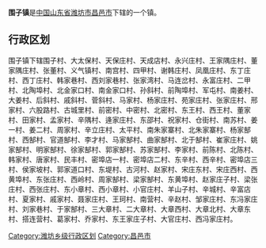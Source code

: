 '''围子镇'''是[[中华人民共和国|中国]][[山东省|山东省]][[潍坊市|潍坊市]][[昌邑市|昌邑市]]下辖的一个镇。

== 行政区划 ==

围子镇下辖围子村、大太保村、天保庄村、天成店村、永兴庄村、王家隅庄村、董家隅庄村、张董村、义气镇村、南宫村、四甲村、谢韩庄村、凤凰庄村、东丁庄村、西丁庄村、韩家巷村、西刘家巷村、张家湾村、马连岔村、永富庄村、二甲村、北陶埠村、北金家口村、南金家口村、孙斜村、前陶埠村、军屯村、南姜村、大姜村、后斜村、戚斜村、菅斜村、马家村、杨家庄村、苑家庄村、张家庄村、邢家村、六股路村、古城里村、前密村、中密村、北密村、东王村、西王村、董家村、田家村、孟家村、辛隅村、逄家庄村、东邵村、祝家村、仓街村、南苏村、姜一村、姜二村、周家村、辛立庄村、太平村、南朱家寨村、北朱家寨村、杨家郜村、西郜村、官道郜村、李才村、马家郜村、曲家郜村、北于郜村、崔家庄村、姚家郜村、明家郜村、徐家郜村、郭家郜村、苏家郜村、李家村、前陈村、北陈村、韩家村、唐家村、民丰村、密埠店一村、密埠店二村、东辛村、西辛村、密埠店三村、侯家坡村、郭家道口村、东堤村、古河村、赵家村、宋庄东村、宋庄西村、西黄埠村、东张庄村、西岭村、周家郜村、梁家郜村、东黄埠村、赵家庄子村、梁张庄村、西张庄村、东小章村、西小章村、小官庄村、羊山子村、辛城村、辛富店村、夏家村、戚家村、聂家庄村、王珂村、南营村、辛赵村、邹家庄村、东冯家庄村、刘家巷村、于家郜村、三大章村、二大章村、大章西村、大章北村、大章东村、搭连营村、葛家村、乔家村、东王家庄子村、大官庄村、西冯家庄村。

{{山东小作品}}
{{昌邑市行政区划}}

[[Category:潍坊乡级行政区划|Category:潍坊乡级行政区划]]
[[Category:昌邑市|Category:昌邑市]]